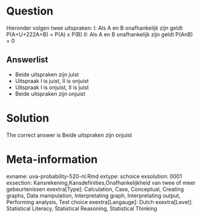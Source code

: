 Question
========

Hieronder volgen twee uitspraken:
I: Als A en B onafhankelijk zijn geldt P(A<U+222A>B) = P(A) x P(B)
II: Als A en B onafhankelijk zijn geldt P(AnB) = 0 

Answerlist
----------
* Beide uitspraken zijn juist
* Uitspraak I is juist, II is onjuist
* Uitspraak I is onjuist, II is juist
* Beide uitspraken zijn onjuist

Solution
========

The correct answer is  Beide uitspraken zijn onjuist 

Meta-information
================
exname: uva-probability-520-nl.Rmd 
extype: schoice 
exsolution: 0001 
exsection: Kansrekening,Kansdefinities,Onafhankelijkheid van twee of meer gebeurtenissen 
exextra[Type]: Calculation, Case, Conceptual, Creating graphs, Data manipulation, Interpretating graph, Interpretating output, Performing analysis, Test choice 
exextra[Langauge]: Dutch 
exextra[Level]: Statistical Literacy, Statistical Reasoning, Statistical Thinking 
